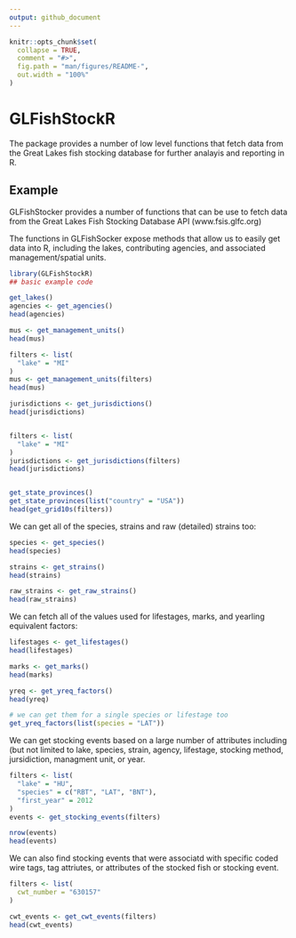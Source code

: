 ```yaml
---
output: github_document
---
```


<!-- README.md is generated from README.Rmd. Please edit that file -->

```r
knitr::opts_chunk$set(
  collapse = TRUE,
  comment = "#>",
  fig.path = "man/figures/README-",
  out.width = "100%"
)
```

# GLFishStockR

<!-- badges: start -->
<!-- badges: end -->

The package provides a number of low level functions that fetch data
from the Great Lakes fish stocking database for further analayis
and reporting in R.


## Example

GLFishStocker provides a number of functions that can be use to fetch
data from the Great Lakes Fish Stocking Database API (www.fsis.glfc.org)

The functions in GLFishSocker expose methods that allow us to easily
get data into R, including the lakes, contributing agencies, and
associated management/spatial units.

```r
library(GLFishStockR)
## basic example code

get_lakes()
agencies <- get_agencies()
head(agencies)

mus <- get_management_units()
head(mus)

filters <- list(
  "lake" = "MI"
)
mus <- get_management_units(filters)
head(mus)

jurisdictions <- get_jurisdictions()
head(jurisdictions)


filters <- list(
  "lake" = "MI"
)
jurisdictions <- get_jurisdictions(filters)
head(jurisdictions)


get_state_provinces()
get_state_provinces(list("country" = "USA"))
head(get_grid10s(filters))
```

We can get all of the species, strains and raw (detailed) strains too:

```r

species <- get_species()
head(species)

strains <- get_strains()
head(strains)

raw_strains <- get_raw_strains()
head(raw_strains)
```
We can fetch all of the values used for lifestages, marks, and yearling equivalent factors:

```r

lifestages <- get_lifestages()
head(lifestages)

marks <- get_marks()
head(marks)

yreq <- get_yreq_factors()
head(yreq)

# we can get them for a single species or lifestage too
get_yreq_factors(list(species = "LAT"))
```

We can get stocking events based on a large number of attributes
including (but not limited to lake, species, strain, agency,
lifestage, stocking method, jursidiction, managment unit, or year.

```r

filters <- list(
  "lake" = "HU",
  "species" = c("RBT", "LAT", "BNT"),
  "first_year" = 2012
)
events <- get_stocking_events(filters)

nrow(events)
head(events)
```

We can also find stocking events that were associatd with specific coded
wire tags, tag attriutes, or attributes of the stocked fish or stocking
event.

```r
filters <- list(
  cwt_number = "630157"
)

cwt_events <- get_cwt_events(filters)
head(cwt_events)
```
